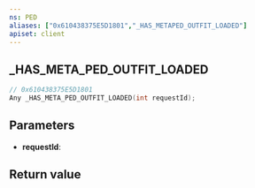 ```yaml
---
ns: PED
aliases: ["0x610438375E5D1801","_HAS_METAPED_OUTFIT_LOADED"]
apiset: client
---
```

## _HAS_META_PED_OUTFIT_LOADED

```c
// 0x610438375E5D1801
Any _HAS_META_PED_OUTFIT_LOADED(int requestId);
```


## Parameters
* **requestId**:

## Return value